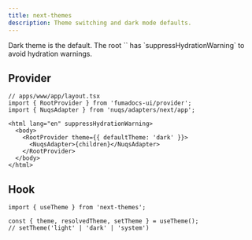 ```yaml
---
title: next-themes
description: Theme switching and dark mode defaults.
---
```


<Callout>
  Dark theme is the default. The root `<html>` has `suppressHydrationWarning` to avoid hydration warnings.
</Callout>

## Provider

```tsx
// apps/www/app/layout.tsx
import { RootProvider } from 'fumadocs-ui/provider';
import { NuqsAdapter } from 'nuqs/adapters/next/app';

<html lang="en" suppressHydrationWarning>
  <body>
    <RootProvider theme={{ defaultTheme: 'dark' }}>
      <NuqsAdapter>{children}</NuqsAdapter>
    </RootProvider>
  </body>
</html>
```

## Hook

```tsx
import { useTheme } from 'next-themes';

const { theme, resolvedTheme, setTheme } = useTheme();
// setTheme('light' | 'dark' | 'system')
```

